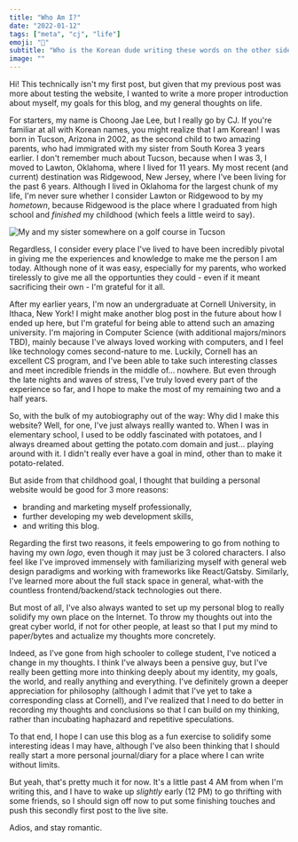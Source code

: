 ```yaml
---
title: "Who Am I?"
date: "2022-01-12"
tags: ["meta", "cj", "life"]
emoji: "🥔"
subtitle: "Who is the Korean dude writing these words on the other side of the screen? (probably hundreds of miles away... and maybe even a couple of years/decades from the past...)"
image: ""
---
```


Hi! This technically isn't my first post, but given that my previous post was more
about testing the website, I wanted to write a more proper introduction about myself,
my goals for this blog, and my general thoughts on life.

For starters, my name is Choong Jae Lee, but I really go by CJ. If you're familiar at all with Korean
names, you might realize that I am Korean! I was born in Tucson, Arizona in 2002,
as the second child to two amazing parents, who had immigrated with my sister
from South Korea 3 years earlier. I don't remember much about Tucson, because when
I was 3, I moved to Lawton, Oklahoma, where I lived for 11 years. My most recent
(and current) destination was Ridgewood, New Jersey, where I've been living for
the past 6 years. Although I lived in Oklahoma for the largest chunk of my life,
I'm never sure whether I consider Lawton or Ridgewood to by my _hometown_, because
Ridgewood is the place where I graduated from high school and _finished_ my childhood
(which feels a little weird to say).

<ImgCaption caption="My and my sister somewhere on a golf course in Tucson">

![My and my sister somewhere on a golf course in Tucson](one.png)

</ImgCaption>

Regardless, I consider every place I've lived to
have been incredibly pivotal in giving me the experiences and knowledge to make me
the person I am today. Although none of it was easy, especially for my parents, who
worked tirelessly to give me all the opportunties they could - even if it meant sacrificing
their own - I'm grateful for it all.

After my earlier years, I'm now an undergraduate at Cornell University, in Ithaca, New York!
I might make another blog post in the future about how I ended up here, but I'm
grateful for being able to attend such an amazing university. I'm majoring in Computer
Science (with additional majors/minors TBD), mainly because I've always loved working with
computers, and I feel like technology comes second-nature to me. Luckily, Cornell has an
excellent CS program, and I've been able to take such interesting classes and meet
incredible friends in the middle of... nowhere. But even through the late nights and
waves of stress, I've truly loved every part of the experience so far, and
I hope to make the most of my remaining two and a half years.

So, with the bulk of my autobiography out of the way: Why did I make this website?
Well, for one, I've just always reallly wanted to. When I was in elementary school, I used to
be oddly fascinated with potatoes, and I always dreamed about getting the potato.com
domain and just... playing around with it. I didn't really ever have a goal in mind, other
than to make it potato-related.

But aside from that childhood goal, I thought that building a
personal website would be good for 3 more reasons:

- branding and marketing myself professionally,
- further developing my web development skills,
- and writing this blog.

Regarding the first two reasons, it feels empowering to go from nothing to
having my own _logo_, even though it may just be 3 colored characters. I also feel like
I've improved immensely with familiarizing myself with general web design paradigms and
working with frameworks like React/Gatsby. Similarly, I've learned more about
the full stack space in general, what-with the countless frontend/backend/stack technologies
out there.

But most of all, I've also always wanted to set up my personal blog to
really solidify my own place on the Internet. To throw my thoughts out into the great
cyber world, if not for other people, at least so that I put my mind to paper/bytes
and actualize my thoughts more concretely.

Indeed, as I've gone from high schooler to college student, I've noticed a change
in my thoughts. I think I've always been a pensive guy, but I've really been getting
more into thinking deeply about my identity, my goals, the world, and really anything
and everything. I've definitely grown a deeper appreciation for philosophy (although
I admit that I've yet to take a corresponding class at Cornell), and I've realized that
I need to do better in recording my thoughts and conclusions so that I can build on
my thinking, rather than incubating haphazard and repetitive speculations.

To that end, I hope I can use this blog as a fun exercise to solidify some interesting ideas I may have,
although I've also been thinking that I should really start a more personal journal/diary
for a place where I can write without limits.

But yeah, that's pretty much it for now. It's a little past 4 AM from when I'm writing
this, and I have to wake up _slightly_ early (12 PM) to go thrifting with some
friends, so I should sign off now to put some finishing touches and push this secondly first
post to the live site.

Adios, and stay romantic.
